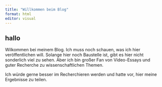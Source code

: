 ```yaml
---
title: "Willkommen beim Blog"
format: html
editor: visual
---
```


## hallo

Wilkommen bei meinem Blog. Ich muss noch schauen, was ich hier veröffentlichen will. Solange hier noch Baustelle ist, gibt es hier nicht sonderlich viel zu sehen. Aber ich bin großer Fan von Video-Essays und guter Recherche zu wissenschaftlichen Themen.

Ich würde gerne besser im Recherchieren werden und hatte vor, hier meine Ergebnisse zu teilen.
